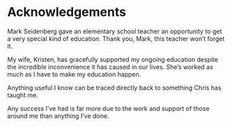 
# Acknowledgements

Mark Seidenberg gave an elementary school teacher an opportunity to get a very special kind of education. Thank you, Mark, this teacher won't forget it.

My wife, Kristen, has gracefully supported my ongoing education despite the incredible inconvenience it has caused in our lives. She's worked as much as I have to make my education happen.

Anything useful I know can be traced directly back to something Chris has taught me.

Any success I've had is far more due to the work and support of those around me than anything I've done. 






